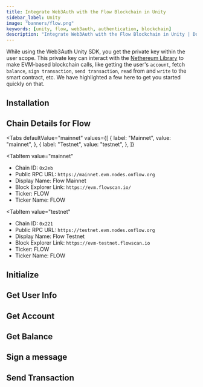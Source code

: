 ```yaml
---
title: Integrate Web3Auth with the Flow Blockchain in Unity
sidebar_label: Unity
image: "banners/flow.png"
keywords: [unity, flow, web3auth, authentication, blockchain]
description: "Integrate Web3Auth with the Flow Blockchain in Unity | Documentation - Web3Auth"
---
```



<SEO
  title="Integrate Web3Auth with the Flow Blockchain in Unity"
  description="Integrate Web3Auth with the Flow Blockchain in Unity | Documentation - Web3Auth"
  image="https://web3auth.io/docs/banners/flow.png"
  slug="/connect-blockchain/evm/flow/unity"
/>

While using the Web3Auth Unity SDK, you get the private key within the user scope. This private key
can interact with the [Nethereum Library](https://nethereum.com/) to make EVM-based blockchain
calls, like getting the user's `account`, fetch `balance`, `sign transaction`, `send transaction`,
`read` from and `write` to the smart contract, etc. We have highlighted a few here to get you
started quickly on that.

## Installation

<InstallationSnippet />

## Chain Details for Flow

<Tabs
 defaultValue="mainnet"
  values={[
    { label: "Mainnet", value: "mainnet", },
    { label: "Testnet", value: "testnet", },
  ]}
>
<TabItem
  value="mainnet"
>

- Chain ID: `0x2eb`
- Public RPC URL: `https://mainnet.evm.nodes.onflow.org`
- Display Name: Flow Mainnet
- Block Explorer Link: `https://evm.flowscan.io/`
- Ticker: FLOW
- Ticker Name: FLOW

</TabItem>

<TabItem
  value="testnet"
>

- Chain ID: `0x221`
- Public RPC URL: `https://testnet.evm.nodes.onflow.org`
- Display Name: Flow Testnet
- Block Explorer Link: `https://evm-testnet.flowscan.io`
- Ticker: FLOW
- Ticker Name: FLOW

</TabItem>
</Tabs>

## Initialize

<InitialisationSnippet />

## Get User Info

<UserInfoSnippet />

## Get Account

<GetAccountSnippet />

## Get Balance

<GetBalanceSnippet />

## Sign a message

<SignMessageSnippet />

## Send Transaction

<SendTransactionSnippet />
